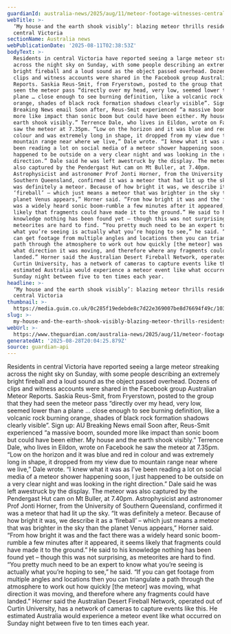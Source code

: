 ```yaml
---
guardianId: australia-news/2025/aug/11/meteor-footage-witnesses-central-victoria
webTitle: >-
  ‘My house and the earth shook visibly’: blazing meteor thrills residents in
  central Victoria
sectionName: Australia news
webPublicationDate: '2025-08-11T02:38:53Z'
bodyText: >-
  Residents in central Victoria have reported seeing a large meteor streaking
  across the night sky on Sunday, with some people describing an extremely
  bright fireball and a loud sound as the object passed overhead. Dozens of
  clips and witness accounts were shared in the Facebook group Australian Meteor
  Reports. Saskia Reus-Smit, from Fryerstown, posted to the group that they had
  seen the meteor pass “directly over my head, very low, seemed lower than a
  plane … close enough to see burning definition, like a volcanic rock burning
  orange, shades of black rock formation shadows clearly visible”. Sign up: AU
  Breaking News email Soon after, Reus-Smit experienced “a massive boom, sounded
  more like impact than sonic boom but could have been either. My house and the
  earth shook visibly.” Terrence Dale, who lives in Eildon, wrote on Facebook he
  saw the meteor at 7.35pm. “Low on the horizon and it was blue and red in
  colour and was extremely long in shape, it dropped from my view due to
  mountain range near where we live,” Dale wrote. “I knew what it was as I’ve
  been reading a lot on social media of a meteor shower happening soon, I just
  happened to be outside on a very clear night and was looking in the right
  direction.” Dale said he was left awestruck by the display. The meteor was
  also captured by the Pendergast Hut cam on Mt Buller, at 7.40pm.
  Astrophysicist and astronomer Prof Jonti Horner, from the University of
  Southern Queensland, confirmed it was a meteor that had lit up the sky. “It
  was definitely a meteor. Because of how bright it was, we describe it as a
  ‘fireball’ – which just means a meteor that was brighter in the sky than the
  planet Venus appears,” Horner said. “From how bright it was and the fact there
  was a widely heard sonic boom-rumble a few minutes after it appeared, it seems
  likely that fragments could have made it to the ground.” He said to his
  knowledge nothing has been found yet – though this was not surprising, as
  meteorites are hard to find. “You pretty much need to be an expert to know
  what you’re seeing is actually what you’re hoping to see,” he said. “If you
  can get footage from multiple angles and locations then you can triangulate a
  path through the atmosphere to work out how quickly [the meteor] was moving,
  what direction it was moving, and therefore where any fragments could have
  landed.” Horner said the Australian Desert Fireball Network, operated out of
  Curtin University, has a network of cameras to capture events like this. He
  estimated Australia would experience a meteor event like what occurred on
  Sunday night between five to ten times each year.
headline: >-
  ‘My house and the earth shook visibly’: blazing meteor thrills residents in
  central Victoria
thumbnail: >-
  https://media.guim.co.uk/0c285f19edebde8c7d22e369007be8d76694f49c/103_71_1136_909/500.jpg
slug: >-
  my-house-and-the-earth-shook-visibly-blazing-meteor-thrills-residents-in-central-victoria
webUrl: >-
  https://www.theguardian.com/australia-news/2025/aug/11/meteor-footage-witnesses-central-victoria
generatedAt: '2025-08-28T20:04:25.879Z'
source: guardian-api
---
```

Residents in central Victoria have reported seeing a large meteor streaking across the night sky on Sunday, with some people describing an extremely bright fireball and a loud sound as the object passed overhead. Dozens of clips and witness accounts were shared in the Facebook group Australian Meteor Reports. Saskia Reus-Smit, from Fryerstown, posted to the group that they had seen the meteor pass “directly over my head, very low, seemed lower than a plane … close enough to see burning definition, like a volcanic rock burning orange, shades of black rock formation shadows clearly visible”. Sign up: AU Breaking News email Soon after, Reus-Smit experienced “a massive boom, sounded more like impact than sonic boom but could have been either. My house and the earth shook visibly.” Terrence Dale, who lives in Eildon, wrote on Facebook he saw the meteor at 7.35pm. “Low on the horizon and it was blue and red in colour and was extremely long in shape, it dropped from my view due to mountain range near where we live,” Dale wrote. “I knew what it was as I’ve been reading a lot on social media of a meteor shower happening soon, I just happened to be outside on a very clear night and was looking in the right direction.” Dale said he was left awestruck by the display. The meteor was also captured by the Pendergast Hut cam on Mt Buller, at 7.40pm. Astrophysicist and astronomer Prof Jonti Horner, from the University of Southern Queensland, confirmed it was a meteor that had lit up the sky. “It was definitely a meteor. Because of how bright it was, we describe it as a ‘fireball’ – which just means a meteor that was brighter in the sky than the planet Venus appears,” Horner said. “From how bright it was and the fact there was a widely heard sonic boom-rumble a few minutes after it appeared, it seems likely that fragments could have made it to the ground.” He said to his knowledge nothing has been found yet – though this was not surprising, as meteorites are hard to find. “You pretty much need to be an expert to know what you’re seeing is actually what you’re hoping to see,” he said. “If you can get footage from multiple angles and locations then you can triangulate a path through the atmosphere to work out how quickly [the meteor] was moving, what direction it was moving, and therefore where any fragments could have landed.” Horner said the Australian Desert Fireball Network, operated out of Curtin University, has a network of cameras to capture events like this. He estimated Australia would experience a meteor event like what occurred on Sunday night between five to ten times each year.
